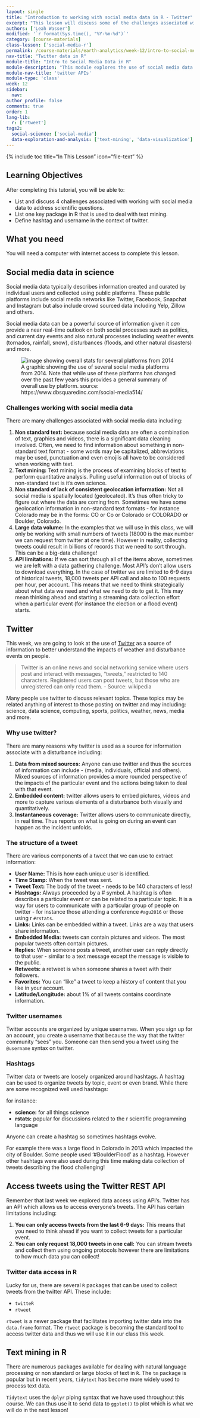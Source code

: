 ```yaml
---
layout: single
title: "Introduction to working with social media data in R - Twitter"
excerpt: "This lesson will discuss some of the challenges associated with working with social media data in science. These challenges include working with non standard text, large volumes of data, API limitations, and geolocation issues."
authors: ['Leah Wasser']
modified: '`r format(Sys.time(), "%Y-%m-%d")`'
category: [course-materials]
class-lesson: ['social-media-r']
permalink: /course-materials/earth-analytics/week-12/intro-to-social-media-text-mining-r/
nav-title: "Twitter data in R"
module-title: "Intro to Social Media Data in R"
module-description: "This module explores the use of social media data - specifically Twitter data to better understand the social impacts and perceptions of natural disturbances and other events. Working with social media requires the use of API's to access data, text mining to extract useful information from non-standard text and then finally analysis using text-mining workflows"
module-nav-title: 'twitter APIs'
module-type: 'class'
week: 12
sidebar:
  nav:
author_profile: false
comments: true
order: 1
lang-lib:
  r: ['rtweet']
tags2:
  social-science: ['social-media']
  data-exploration-and-analysis: ['text-mining', 'data-visualization']
---
```



{% include toc title="In This Lesson" icon="file-text" %}

<div class='notice--success' markdown="1">

## <i class="fa fa-graduation-cap" aria-hidden="true"></i> Learning Objectives

After completing this tutorial, you will be able to:

* List and discuss 4 challenges associated with working with social media data to address scientific questions.
* List one key package in R that is used to deal with text mining.
* Define hashtag and username in the context of twitter.

## <i class="fa fa-check-square-o fa-2" aria-hidden="true"></i> What you need

You will need a computer with internet access to complete this lesson.

</div>


## Social media data in science

Social media data typically describes information created and curated by
individual users and collected using public platforms. These public platforms
include social media networks like Twitter, Facebook, Snapchat and Instagram but
also include crowd sourced data including Yelp, Zillow and others.

Social media data can be a powerful source of information given it *can* provide
a near real-time outlook on both social processes such as politics, and current
day events and also natural processes including weather events (tornados, rainfall,
snow), disturbances (floods, and other natural disasters) and more.

<figure>
<img src="{{ site.url }}/images/course-materials/earth-analytics/week-12/social-media-3.png" alt="image showing overall stats for several platforms from 2014">
<figcaption>A graphic showing the use of several social media platforms from 2014. Note that while use of these platforms has changed over the past few years this provides a general summary of overall use by platform. source: https://www.dbsquaredinc.com/social-media514/</figcaption>
</figure>

### Challenges working with social media data

There are many challenges associated with social media data including:

1. **Non standard text:** because social media data are often a combination of text, graphics and videos, there is a significant data cleaning involved. Often,
we need to find information about something in non-standard text format - some
words may be capitalized, abbreviations may be used, punctuation and even
emojiis all have to be considered when working with text.
1. **Text mining:** Text mining is the process of examining blocks of text to
perform quantitative analysis. Pulling useful information out of blocks of non-standard text is it's own science.
1. **Non standard of lack of consistent geolocation information:** Not all social media is spatially located (geolocated). It's thus often tricky to figure
out where the data are coming from. Sometimes we have some geolocation information
in non-standard text formats - for instance Colorado may be in the forms: CO or Co
or Colorado or COLORADO or Boulder, Colorado.
1. **Large data volume:** In the examples that we will use in this class, we will
only be working with small numbers of tweets (18000 is the max number we can request from twitter at one time). However in reality, collecting tweets could result in billions of records that we need to sort through. This can be a big-data challenge!
1. **API limitations:** If we can sort through all of the items above, sometimes we are left with a data gathering challenge. Most API's don't allow users to download everything. In the case of twitter we are limited to 6-9 days of historical tweets, 18,000 tweets per API call and also to 100 requests per hour, per account. This means that we need to think strategically about what data we need and what we need to do to get it. This may mean thinking ahead and starting a streaming data collection effort when a particular event (for instance the election or a flood event) starts.

## Twitter

This week, we are going to look at the use of <a href="http://twitter.com" target="_blank">Twitter</a> as a source of information
to better understand the impacts of weather and disturbance events on people.

> Twitter is an online news and social networking service where users post and interact with messages, "tweets," restricted to 140 characters. Registered users can post tweets, but those who are unregistered can only read them. - Source: wikipedia

Many people use twitter to discuss relevant topics. These topics may be related
anything of interest to those posting on twitter and may including: science, data science, computing, sports, politics, weather, news, media and more.

### Why use twitter?

There are many reasons why twitter is used as a source for information associate with a disturbance including:

1. **Data from mixed sources:** Anyone can use twitter and thus the sources of information can include - (media, individuals, official and others). Mixed sources of information provides a more rounded perspective of the impacts of the particular event and the actions being taken to deal with that event.
1. **Embedded content:** twitter allows users to embed pictures, videos and more to capture various elements of a disturbance both visually and quantitatively.
1. **Instantaneous coverage:** Twitter allows users to communicate directly, in real time. Thus reports on what is going on during an event can happen as the incident unfolds.

### The structure of a tweet

There are various components of a tweet that we can use to extract information:

* **User Name:** This is how each unique user is identified.
* **Time Stamp:** When the tweet was sent.
* **Tweet Text:** The body of the tweet - needs to be 140 characters of less!
* **Hashtags:** Always proceeded by a # symbol. A hashtag is often describes a particular event or can be related to a particular topic. It is a way for users to communicate with a particular group of people on twitter - for instance those attending a conference `#agu2016` or those using r `#rstats`.
* **Links:** Links can be embedded within a tweet. Links are a way that users share information.
* **Embedded Media:** tweets can contain pictures and videos. The most popular tweets often contain pictures.
* **Replies:** When someone posts a tweet, another user can reply directly to that user - similar to a text message except the message is visible to the public.
* **Retweets:** a retweet is when someone shares a tweet with their followers.
* **Favorites:** You can "like" a tweet to keep a history of content that you like in your account.
* **Latitude/Longitude:** about 1% of all tweets contains coordinate information.

### Twitter usernames
Twitter accounts are organized by unique usernames. When you sign up for an account,
you create a username that because the way that the twitter community "sees" you.
Someone can then send you a tweet using the `@username` syntax on twitter.

### Hashtags

Twitter data or tweets are loosely organized around hashtags. A hashtag can be
used to organize tweets by topic, event or even brand. While there are some recognized well used hashtags:

for instance:

* **science:** for all things science
* **rstats:** popular for discussions related to the r scientific programming language

Anyone can create a hashtag so sometimes hashtags evolve.

For example there was a large flood in Colorado in 2013 which impacted the city of
Boulder. Some people used '#BoulderFlood' as a hashtag. However other hashtags were
also used during this time making data collection of tweets describing the flood
challenging!

## Access tweets using the Twitter REST API

Remember that last week we explored data access using API's. Twitter has an API
which allows us to access everyone's tweets. The API has certain limitations including:

1. **You can only access tweets from the last 6-9 days:** This means that you need
to think ahead if you want to collect tweets for a particular event.
2. **You can only request 18,000 tweets in one call:** You can stream tweets and collect them using ongoing protocols however there are limitations to how much data you can collect!

### Twitter data access in R

Lucky for us, there are several `R` packages that can be used to collect tweets
from the twitter API. These include:

* `twitteR`
* `rtweet`

`rtweet` is a newer package that facilitates importing twitter data into
the  `data.frame` format. The `rtweet` package is becoming the standard tool to
access twitter data and thus we will use it in our class this week.

## Text mining in R

There are numerous packages available for dealing with natural language processing
or non standard or large blocks of text in `R`. The `tm` package is popular but
in recent years, `tidytext` has become more widely used to process text data.

`Tidytext` uses the `dplyr` piping syntax that we have used throughout this course.
We can thus use it to send data to `ggplot()` to plot which is what we will do
in the next lesson!
